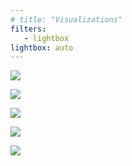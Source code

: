 ```yaml
---
# title: "Visualizations"
filters:
   - lightbox
lightbox: auto
---
```


::: grid
::: g-col-6
![](Images/Unions.png){.gray-frame .lightbox}
:::

::: g-col-6
![](Images/Natural_Resources.png){.gray-frame .lightbox}
:::

::: g-col-6
![](Images/Rplot04.png){.gray-frame .lightbox}
:::

::: g-col-6
![](Images/Roy_Kent_Final_Plot.png){.gray-frame .lightbox}
:::

::: g-col-6
![](Images/G7 Gini Coefficient.png){.gray-frame .lightbox}

:::
:::
